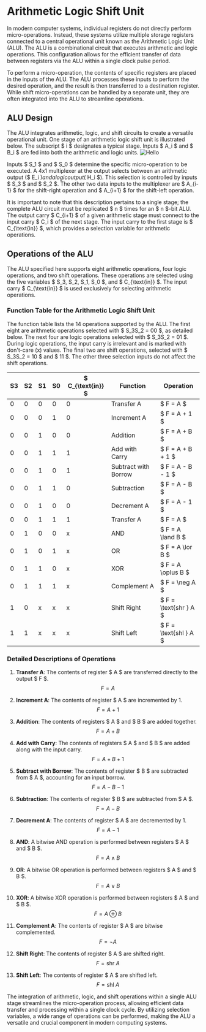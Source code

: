 # Arithmetic Logic Shift Unit

In modern computer systems, individual registers do not directly perform micro-operations. Instead, these systems utilize multiple storage registers connected to a central operational unit known as the Arithmetic Logic Unit (ALU). The ALU is a combinational circuit that executes arithmetic and logic operations. This configuration allows for the efficient transfer of data between registers via the ALU within a single clock pulse period.


To perform a micro-operation, the contents of specific registers are placed in the inputs of the ALU. The ALU processes these inputs to perform the desired operation, and the result is then transferred to a destination register. While shift micro-operations can be handled by a separate unit, they are often integrated into the ALU to streamline operations.

## ALU Design

The ALU integrates arithmetic, logic, and shift circuits to create a versatile operational unit. One stage of an arithmetic logic shift unit is illustrated below. The subscript $ i $ designates a typical stage. Inputs $ A_i $ and $ B_i $ are fed into both the arithmetic and logic units.
<Image src="/c4/x8.png" alt="Hello" className="dark:invert-[0.93]" width={550} height={550} />

Inputs $ S_1 $ and $ S_0 $ determine the specific micro-operation to be executed. A 4x1 multiplexer at the output selects between an arithmetic output ($ E_i $) and a logic output ($ H_i $). This selection is controlled by inputs $ S_3 $ and $ S_2 $. The other two data inputs to the multiplexer are $ A_{i-1} $ for the shift-right operation and $ A_{i+1} $ for the shift-left operation. 

It is important to note that this description pertains to a single stage; the complete ALU circuit must be replicated $ n $ times for an $ n $-bit ALU. The output carry $ C_{i+1} $ of a given arithmetic stage must connect to the input carry $ C_i $ of the next stage. The input carry to the first stage is $ C_{\text{in}} $, which provides a selection variable for arithmetic operations.

## Operations of the ALU

The ALU specified here supports eight arithmetic operations, four logic operations, and two shift operations. These operations are selected using the five variables $ S_3, S_2, S_1, S_0 $, and $ C_{\text{in}} $. The input carry $ C_{\text{in}} $ is used exclusively for selecting arithmetic operations.

### Function Table for the Arithmetic Logic Shift Unit

The function table lists the 14 operations supported by the ALU. The first eight are arithmetic operations selected with $ S_3S_2 = 00 $, as detailed below. The next four are logic operations selected with $ S_3S_2 = 01 $. During logic operations, the input carry is irrelevant and is marked with don't-care (x) values. The final two are shift operations, selected with $ S_3S_2 = 10 $ and $ 11 $. The other three selection inputs do not affect the shift operations.

| S3 | S2 | S1 | S0 | $ C_{\text{in}} $ | Function            | Operation             |
|----|----|----|----|-----------------|----------------------|----------------------|
| 0  | 0  | 0  | 0  | 0               | Transfer A           | $ F = A $          |
| 0  | 0  | 0  | 1  | 0               | Increment A          | $ F = A + 1 $      |
| 0  | 0  | 1  | 0  | 0               | Addition             | $ F = A + B $      |
| 0  | 0  | 1  | 1  | 1               | Add with Carry       | $ F = A + B + 1 $  |
| 0  | 0  | 1  | 0  | 1               | Subtract with Borrow | $ F = A - B - 1 $  |
| 0  | 0  | 1  | 1  | 0               | Subtraction          | $ F = A - B $      |
| 0  | 0  | 1  | 0  | 0               | Decrement A          | $ F = A - 1 $      |
| 0  | 0  | 1  | 1  | 1               | Transfer A           | $ F = A $          |
| 0  | 1  | 0  | 0  | x               | AND                  | $ F = A \land B $  |
| 0  | 1  | 0  | 1  | x               | OR                   | $ F = A \lor B $   |
| 0  | 1  | 1  | 0  | x               | XOR                  | $ F = A \oplus B $ |
| 0  | 1  | 1  | 1  | x               | Complement A         | $ F = \neg A $     |
| 1  | 0  | x  | x  | x               | Shift Right          | $ F = \text{shr } A $ |
| 1  | 1  | x  | x  | x               | Shift Left           | $ F = \text{shl } A $ |

### Detailed Descriptions of Operations

1. **Transfer A**: The contents of register $ A $ are transferred directly to the output $ F $. 
   $$ F = A $$

2. **Increment A**: The contents of register $ A $ are incremented by 1.
   $$ F = A + 1 $$

3. **Addition**: The contents of registers $ A $ and $ B $ are added together.
   $$ F = A + B $$

4. **Add with Carry**: The contents of registers $ A $ and $ B $ are added along with the input carry.
   $$ F = A + B + 1 $$

5. **Subtract with Borrow**: The contents of register $ B $ are subtracted from $ A $, accounting for an input borrow.
   $$ F = A - B - 1 $$

6. **Subtraction**: The contents of register $ B $ are subtracted from $ A $.
   $$ F = A - B $$

7. **Decrement A**: The contents of register $ A $ are decremented by 1.
   $$ F = A - 1 $$

8. **AND**: A bitwise AND operation is performed between registers $ A $ and $ B $.
   $$ F = A \land B $$

9. **OR**: A bitwise OR operation is performed between registers $ A $ and $ B $.
   $$ F = A \lor B $$

10. **XOR**: A bitwise XOR operation is performed between registers $ A $ and $ B $.
    $$ F = A \oplus B $$

11. **Complement A**: The contents of register $ A $ are bitwise complemented.
    $$ F = \neg A $$

12. **Shift Right**: The contents of register $ A $ are shifted right.
    $$ F = \text{shr } A $$

13. **Shift Left**: The contents of register $ A $ are shifted left.
    $$ F = \text{shl } A $$


The integration of arithmetic, logic, and shift operations within a single ALU stage streamlines the micro-operation process, allowing efficient data transfer and processing within a single clock cycle. By utilizing selection variables, a wide range of operations can be performed, making the ALU a versatile and crucial component in modern computing systems.
